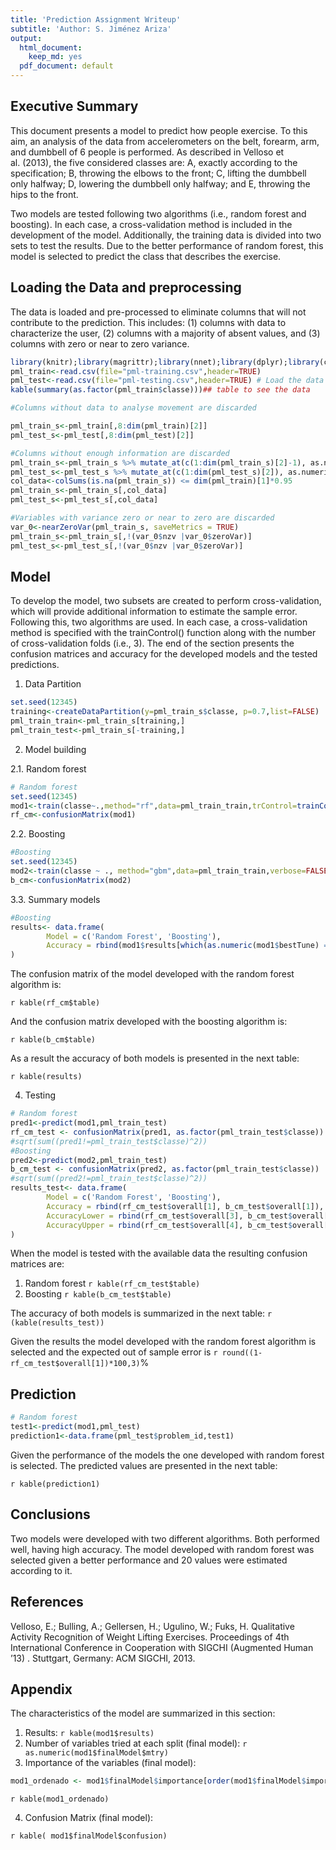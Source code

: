 ---
title: 'Prediction Assignment Writeup'
subtitle: 'Author: S. Jiménez Ariza'
output:
  html_document:
    keep_md: yes
  pdf_document: default
---
## Executive Summary
This document presents a model to predict how people exercise. To this aim, an analysis of the data from accelerometers on the belt, forearm, arm, and dumbbell of 6 people is performed. As described in Velloso et al. (2013), the five considered classes are: A, exactly according to the specification; B, throwing the elbows to the front; C, lifting the dumbbell only halfway; D, lowering the dumbbell only halfway; and E, throwing the hips to the front.

Two models are tested following two algorithms (i.e., random forest and boosting). In each case, a cross-validation method is included in the development of the model. Additionally, the training data is divided into two sets to test the results. Due to the better performance of random forest, this model is selected to predict the class that describes the exercise. 

## Loading the Data and preprocessing

The data is loaded and pre-processed to eliminate columns that will not contribute to the prediction. This includes: (1) columns with data to characterize the user, (2) columns with a majority of absent values, and (3) columns with zero or near to zero variance.

```{r loadData,echo=TRUE, warning=FALSE}
library(knitr);library(magrittr);library(nnet);library(dplyr);library(caret)
pml_train<-read.csv(file="pml-training.csv",header=TRUE)
pml_test<-read.csv(file="pml-testing.csv",header=TRUE) # Load the data
kable(summary(as.factor(pml_train$classe)))## table to see the data

```

```{r processData,echo=TRUE,warning=FALSE}
#Columns without data to analyse movement are discarded

pml_train_s<-pml_train[,8:dim(pml_train)[2]]
pml_test_s<-pml_test[,8:dim(pml_test)[2]]

#Columns without enough information are discarded
pml_train_s<-pml_train_s %>% mutate_at(c(1:dim(pml_train_s)[2]-1), as.numeric)
pml_test_s<-pml_test_s %>% mutate_at(c(1:dim(pml_test_s)[2]), as.numeric)
col_data<-colSums(is.na(pml_train_s)) <= dim(pml_train)[1]*0.95
pml_train_s<-pml_train_s[,col_data]
pml_test_s<-pml_test_s[,col_data]

#Variables with variance zero or near to zero are discarded
var_0<-nearZeroVar(pml_train_s, saveMetrics = TRUE)
pml_train_s<-pml_train_s[,!(var_0$nzv |var_0$zeroVar)]
pml_test_s<-pml_test_s[,!(var_0$nzv |var_0$zeroVar)]

```

## Model
To develop the model, two subsets are created to perform cross-validation, which will provide additional information to estimate the sample error. Following this, two algorithms are used. In each case, a cross-validation method is specified with the trainControl() function along with the number of cross-validation folds (i.e., 3). The end of the section presents the confusion matrices and accuracy for the developed models and the tested predictions.

1. Data Partition

```{r DataPart,echo=TRUE}

set.seed(12345)
training<-createDataPartition(y=pml_train_s$classe, p=0.7,list=FALSE)
pml_train_train<-pml_train_s[training,]
pml_train_test<-pml_train_s[-training,]

```

2. Model building

2.1. Random forest

```{r RadomForest,echo=TRUE}
# Random forest
set.seed(12345)
mod1<-train(classe~.,method="rf",data=pml_train_train,trControl=trainControl(method="cv",number=3))
rf_cm<-confusionMatrix(mod1)
```

2.2. Boosting

```{r Boosting,echo=TRUE}
#Boosting
set.seed(12345)
mod2<-train(classe ~ ., method="gbm",data=pml_train_train,verbose=FALSE,trControl=trainControl(method="cv",number=3))
b_cm<-confusionMatrix(mod2)
```

3.3. Summary models
```{r ResultsModels,echo=TRUE}
#Boosting
results<- data.frame(
        Model = c('Random Forest', 'Boosting'),
        Accuracy = rbind(mod1$results[which(as.numeric(mod1$bestTune) == mod1$results),2], max(mod2$results[5]))
)
```

The confusion matrix of the model developed with the random forest algorithm is:

`r kable(rf_cm$table)`

And the confusion matrix developed with the boosting algorithm is:

`r kable(b_cm$table)`

As a result the accuracy of both models is presented in the next table:

`r kable(results)`

4. Testing

```{r Testing,echo=TRUE}
# Random forest
pred1<-predict(mod1,pml_train_test)
rf_cm_test <- confusionMatrix(pred1, as.factor(pml_train_test$classe))
#sqrt(sum((pred1!=pml_train_test$classe)^2))
#Boosting
pred2<-predict(mod2,pml_train_test)
b_cm_test <- confusionMatrix(pred2, as.factor(pml_train_test$classe))
#sqrt(sum((pred2!=pml_train_test$classe)^2))
results_test<- data.frame(
        Model = c('Random Forest', 'Boosting'),
        Accuracy = rbind(rf_cm_test$overall[1], b_cm_test$overall[1]),
        AccuracyLower = rbind(rf_cm_test$overall[3], b_cm_test$overall[3]),
        AccuracyUpper = rbind(rf_cm_test$overall[4], b_cm_test$overall[4])
)

```

When the model is tested with the available data the resulting confusion matrices are:

1. Random forest
`r kable(rf_cm_test$table)`
2. Boosting
`r kable(b_cm_test$table)`

The accuracy of both models is summarized in the next table:
`r (kable(results_test))`

Given the results the model developed with the random forest algorithm is selected and the expected out of sample error is `r round((1-rf_cm_test$overall[1])*100,3)`%

## Prediction

```{r Prediction,echo=TRUE}
# Random forest
test1<-predict(mod1,pml_test)
prediction1<-data.frame(pml_test$problem_id,test1)
```

Given the performance of the models the one developed with random forest is selected. The predicted values are presented in the next table:

`r kable(prediction1)`

## Conclusions

Two models were developed with two different algorithms. Both performed well, having high accuracy. The model developed with random forest was selected given a better performance and 20 values were estimated according to it.

## References

Velloso, E.; Bulling, A.; Gellersen, H.; Ugulino, W.; Fuks, H. Qualitative Activity Recognition of Weight Lifting Exercises. Proceedings of 4th International Conference in Cooperation with SIGCHI (Augmented Human '13) . Stuttgart, Germany: ACM SIGCHI, 2013.

## Appendix

The characteristics of the model are summarized in this section:

1. Results:
`r kable(mod1$results)`
2. Number of variables tried at each split (final model): `r as.numeric(mod1$finalModel$mtry)`
3. Importance of the variables (final model):
```{r ImportanceV,echo=FALSE}
mod1_ordenado <- mod1$finalModel$importance[order(mod1$finalModel$importance,decreasing = TRUE), ]
```

`r kable(mod1_ordenado)`

4. Confusion Matrix (final model):

`r kable( mod1$finalModel$confusion)`